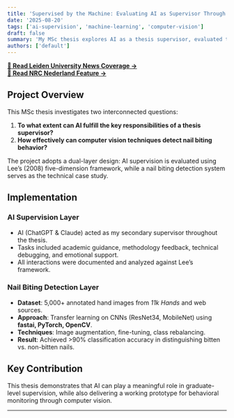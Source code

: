 ```yaml
---
title: 'Supervised by the Machine: Evaluating AI as Supervisor Through a Nail Biting Detection Study'
date: '2025-08-20'
tags: ['ai-supervision', 'machine-learning', 'computer-vision']
draft: false
summary: 'My MSc thesis explores AI as a thesis supervisor, evaluated through a nail biting detection case study in computer vision.'
authors: ['default']
---
```


**[🔗 Read Leiden University News Coverage →](https://www.universiteitleiden.nl/en/news/2025/08/experiment-leiden-university-student-writes-thesis-with-just-ai-tools-for-supervision-education)**  
**[🔗 Read NRC Nederland Feature →](https://www.nrc.nl/nieuws/2025/08/22/een-chatbot-als-scriptiebegeleider-een-leidse-student-deed-onderzoek-naar-nagelbijten-en-probeerde-het-uit-a4903792)**

## Project Overview

This MSc thesis investigates two interconnected questions:

1. **To what extent can AI fulfill the key responsibilities of a thesis supervisor?**
2. **How effectively can computer vision techniques detect nail biting behavior?**

The project adopts a dual-layer design: AI supervision is evaluated using Lee’s (2008) five-dimension framework, while a nail biting detection system serves as the technical case study.

## Implementation

### **AI Supervision Layer**

- AI (ChatGPT & Claude) acted as my secondary supervisor throughout the thesis.
- Tasks included academic guidance, methodology feedback, technical debugging, and emotional support.
- All interactions were documented and analyzed against Lee’s framework.

### **Nail Biting Detection Layer**

- **Dataset**: 5,000+ annotated hand images from _11k Hands_ and web sources.
- **Approach**: Transfer learning on CNNs (ResNet34, MobileNet) using **fastai, PyTorch, OpenCV**.
- **Techniques**: Image augmentation, fine-tuning, class rebalancing.
- **Result**: Achieved >90% classification accuracy in distinguishing bitten vs. non-bitten nails.

## Key Contribution

This thesis demonstrates that AI can play a meaningful role in graduate-level supervision, while also delivering a working prototype for behavioral monitoring through computer vision.

---
